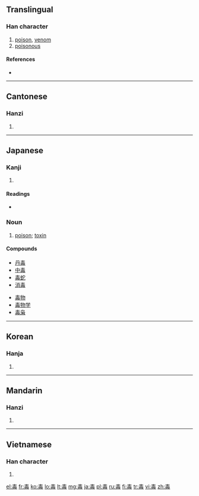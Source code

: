 ==Translingual==

===Han character===
{{Han char|rn=80|rad=毋|as=04|sn=8|four=5050<sub>7</sub>|canj=手一田卜戈 (QMWYI)}}

# [[poison]], [[venom]]
# [[poisonous]]

====References====
* {{Han ref|kx=0589.060|dkj=16730|dj=0981.080|hdz=42382.050|uh=6BD2|ud=27602|bh=AC72|bd=44146}}

----

==Cantonese==

===Hanzi===
{{yue-hanzi|jyut=|y=duk6}}

# {{defn|Cantonese|sort=毋04}}

----

==Japanese==

===Kanji===
{{ja-kanji|grade=4|rs=毋04}}

# {{defn|Japanese|sort=毋04}}

====Readings====
* {{ja-readings|on=[[どく]] (doku), [[とく]] (toku)|kun=[[そこなう]] (sokonau), [[わるい]] (warui)}}

===Noun===
{{ja-noun|k|hira=どく|rom=doku|hidx=とく'}}

# [[poison]]; [[toxin]]

====Compounds====
{{top2}}
* [[丹毒]]
* [[中毒]]
* [[毒蛇]]
* [[消毒]]
{{mid2}}
* [[毒物]]
* [[毒物学]]
* [[毒枭]]
{{bottom}}

----

==Korean==

===Hanja===
{{ko-hanja|hangeul=독|eumhun=|rv=dok|mr=tok|y=tok}}

# {{defn|Korean|sort=毋04}}

----

==Mandarin==

===Hanzi===
{{cmn-hanzi|pin=[[dài]] ([[dai4]]), [[dú]] ([[du2]])|wg=tai<sup>4</sup>, tu<sup>2</sup>}}

# {{defn|Mandarin|sort=毋04}}

----

==Vietnamese==

===Han character===
{{vi-hantu|[[độc]], [[nọc]]|rs=毋04}}

# {{defn|Vietnamese|sort=毋04}}

[[el:毒]]
[[fr:毒]]
[[ko:毒]]
[[lo:毒]]
[[lt:毒]]
[[mg:毒]]
[[ja:毒]]
[[pl:毒]]
[[ru:毒]]
[[fi:毒]]
[[tr:毒]]
[[vi:毒]]
[[zh:毒]]